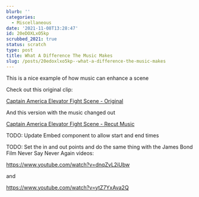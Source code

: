 ```yaml
---
blurb: ''
categories:
  - Miscellaneous
date: '2021-11-08T13:28:47'
id: 20eDOXLxO5kp
scrubbed_2021: true
status: scratch
type: post
title: What A Difference The Music Makes
slug: /posts/20edoxlxo5kp--what-a-difference-the-music-makes
---
```


This is a nice example of how music can enhance a scene

Check out this original clip:

<a href="https://www.youtube.com/watch?v=ly5wP55Krdw&t=64s">Captain America Elevator Fight Scene - Original</a>

And this version with the music changed out

<a href="https://www.youtube.com/watch?v=iRlpsmrkJsE&t=51s">Captain America Elevator Fight Scene - Recut Music</a>

TODO: Update Embed component to allow start and end times

TODO: Set the in and out points and do the same thing with the James Bond Film Never Say Never Again videos:

https://www.youtube.com/watch?v=dnqZvL2iUbw

and

https://www.youtube.com/watch?v=ytZ7YxAva2Q




